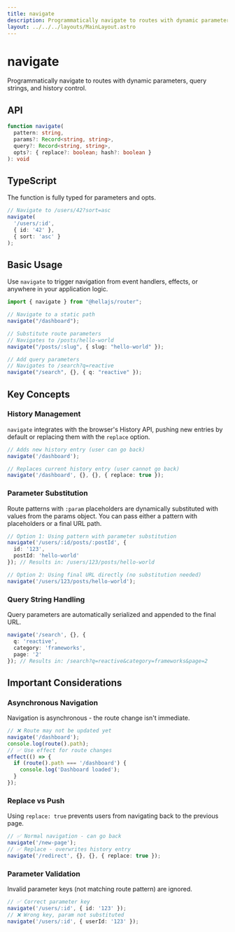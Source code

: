 ```yaml
---
title: navigate
description: Programmatically navigate to routes with dynamic parameters, query strings, and history control.
layout: ../../../layouts/MainLayout.astro
---
```


# navigate

Programmatically navigate to routes with dynamic parameters, query strings, and history control.

## API

```typescript
function navigate(
  pattern: string,
  params?: Record<string, string>,
  query?: Record<string, string>,
  opts?: { replace?: boolean; hash?: boolean }
): void
```

## TypeScript

The function is fully typed for parameters and opts.

```typescript
// Navigate to /users/42?sort=asc
navigate(
  '/users/:id', 
  { id: '42' }, 
  { sort: 'asc' }
);
```

## Basic Usage

Use `navigate` to trigger navigation from event handlers, effects, or anywhere in your application logic.

```typescript
import { navigate } from "@hellajs/router";

// Navigate to a static path
navigate("/dashboard");

// Substitute route parameters
// Navigates to /posts/hello-world
navigate("/posts/:slug", { slug: "hello-world" });

// Add query parameters
// Navigates to /search?q=reactive
navigate("/search", {}, { q: "reactive" });
```

## Key Concepts

### History Management

`navigate` integrates with the browser's History API, pushing new entries by default or replacing them with the `replace` option.

```typescript
// Adds new history entry (user can go back)
navigate('/dashboard');

// Replaces current history entry (user cannot go back)
navigate('/dashboard', {}, {}, { replace: true });
```

### Parameter Substitution

Route patterns with `:param` placeholders are dynamically substituted with values from the params object. You can pass either a pattern with placeholders or a final URL path.

```typescript
// Option 1: Using pattern with parameter substitution
navigate('/users/:id/posts/:postId', {
  id: '123',
  postId: 'hello-world'
}); // Results in: /users/123/posts/hello-world

// Option 2: Using final URL directly (no substitution needed)
navigate('/users/123/posts/hello-world');
```

### Query String Handling

Query parameters are automatically serialized and appended to the final URL.

```typescript
navigate('/search', {}, { 
  q: 'reactive', 
  category: 'frameworks',
  page: '2' 
}); // Results in: /search?q=reactive&category=frameworks&page=2
```

## Important Considerations

### Asynchronous Navigation

Navigation is asynchronous - the route change isn't immediate.

```typescript
// ❌ Route may not be updated yet
navigate('/dashboard');
console.log(route().path);
// ✅ Use effect for route changes
effect(() => {
  if (route().path === '/dashboard') {
    console.log('Dashboard loaded');
  }
});
```

### Replace vs Push

Using `replace: true` prevents users from navigating back to the previous page.

```typescript
// ✅ Normal navigation - can go back
navigate('/new-page');
// ✅ Replace - overwrites history entry
navigate('/redirect', {}, {}, { replace: true });
```

### Parameter Validation

Invalid parameter keys (not matching route pattern) are ignored.

```typescript
// ✅ Correct parameter key
navigate('/users/:id', { id: '123' });
// ❌ Wrong key, param not substituted
navigate('/users/:id', { userId: '123' });
```

